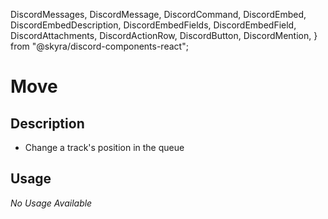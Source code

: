   DiscordMessages,
  DiscordMessage,
  DiscordCommand,
  DiscordEmbed,
  DiscordEmbedDescription,
  DiscordEmbedFields,
  DiscordEmbedField,
  DiscordAttachments,
  DiscordActionRow,
  DiscordButton,
  DiscordMention,
} from "@skyra/discord-components-react";

# Move

## Description

- Change a track's position in the queue

## Usage

_No Usage Available_